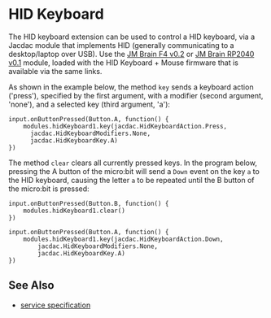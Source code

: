 # HID Keyboard

The HID keyboard extension can be used to control a HID keyboard, via a Jacdac module 
that implements HID (generally communicating to a desktop/laptop over USB). Use the
[JM Brain F4 v0.2](/devices/microsoft/research/jmbrainf441v02) or [JM Brain RP2040 v0.1](/devices/microsoft/research/jmbrainrp204059v01) module,
  loaded with the HID Keyboard + Mouse firmware that is available via the same links.  

As shown in the example below,
the method `key` sends a keyboard action ('press'), specified by the first argument,
with a modifier (second argument, 'none'), and a selected key (third argument, 'a'): 

```blocks
input.onButtonPressed(Button.A, function() {
    modules.hidKeyboard1.key(jacdac.HidKeyboardAction.Press, 
      jacdac.HidKeyboardModifiers.None, 
      jacdac.HidKeyboardKey.A)
})
```

The method `clear` clears all currently pressed keys. In the program below, pressing the A button of the 
micro:bit will send a `Down` event on the key `a` to the HID keyboard, causing the letter `a` to be repeated
until the B button of the micro:bit is pressed:
```blocks
input.onButtonPressed(Button.B, function() {
    modules.hidKeyboard1.clear()
})

input.onButtonPressed(Button.A, function() {
    modules.hidKeyboard1.key(jacdac.HidKeyboardAction.Down, 
        jacdac.HidKeyboardModifiers.None, 
        jacdac.HidKeyboardKey.A)
})
```

## See Also

- [service specification](/services/hidkeyboard/)
